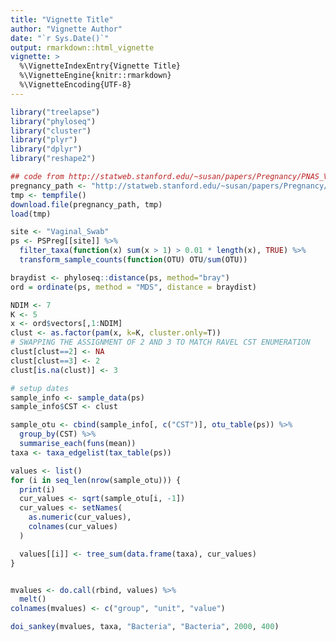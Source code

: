```yaml
---
title: "Vignette Title"
author: "Vignette Author"
date: "`r Sys.Date()`"
output: rmarkdown::html_vignette
vignette: >
  %\VignetteIndexEntry{Vignette Title}
  %\VignetteEngine{knitr::rmarkdown}
  %\VignetteEncoding{UTF-8}
---
```


```r
library("treelapse")
library("phyloseq")
library("cluster")
library("plyr")
library("dplyr")
library("reshape2")
```

```r
## code from http://statweb.stanford.edu/~susan/papers/Pregnancy/PNAS_Vaginal_Analysis.Rmd
pregnancy_path <- "http://statweb.stanford.edu/~susan/papers/Pregnancy/PregnancyClosed15.Rdata"
tmp <- tempfile()
download.file(pregnancy_path, tmp)
load(tmp)

site <- "Vaginal_Swab"
ps <- PSPreg[[site]] %>%
  filter_taxa(function(x) sum(x > 1) > 0.01 * length(x), TRUE) %>%
  transform_sample_counts(function(OTU) OTU/sum(OTU))

braydist <- phyloseq::distance(ps, method="bray")
ord = ordinate(ps, method = "MDS", distance = braydist)

NDIM <- 7
K <- 5
x <- ord$vectors[,1:NDIM]
clust <- as.factor(pam(x, k=K, cluster.only=T))
# SWAPPING THE ASSIGNMENT OF 2 AND 3 TO MATCH RAVEL CST ENUMERATION
clust[clust==2] <- NA
clust[clust==3] <- 2
clust[is.na(clust)] <- 3

# setup dates
sample_info <- sample_data(ps)
sample_info$CST <- clust
```

```r
sample_otu <- cbind(sample_info[, c("CST")], otu_table(ps)) %>%
  group_by(CST) %>%
  summarise_each(funs(mean))
taxa <- taxa_edgelist(tax_table(ps))

values <- list()
for (i in seq_len(nrow(sample_otu))) {
  print(i)
  cur_values <- sqrt(sample_otu[i, -1])
  cur_values <- setNames(
    as.numeric(cur_values),
    colnames(cur_values)
  )

  values[[i]] <- tree_sum(data.frame(taxa), cur_values)
}


mvalues <- do.call(rbind, values) %>%
  melt()
colnames(mvalues) <- c("group", "unit", "value")
```

```r
doi_sankey(mvalues, taxa, "Bacteria", "Bacteria", 2000, 400)
```
